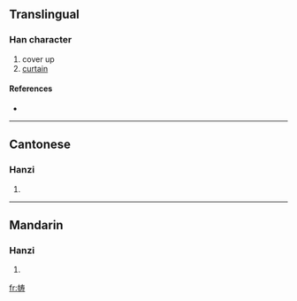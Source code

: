 {{see|幬}}
==Translingual==

===Han character===
{{Han char|rn=50|rad=巾|as=07|sn=10|four=|canj=中月手大戈 (LBQKI)}}

# cover up
# [[curtain]]

====References====
* {{Han ref|kx=0332.121|hdz=10739.031|uh=5E31|ud=24113}}

----

==Cantonese==

===Hanzi===
{{yue-hanzi|jyut=|y=chau4, dou6 tou4}}

# {{defn|Cantonese}}

----

==Mandarin==

===Hanzi===
{{cmn-hanzi|tra=幬|pin=[[chóu]] ([[chou2]])|wg=ch'ou<sup>2</sup>}}

# {{defn|Mandarin}}

[[fr:帱]]